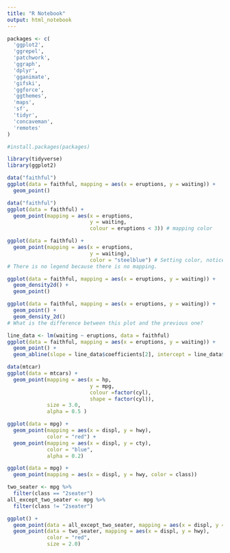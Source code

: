 ```yaml
---
title: "R Notebook"
output: html_notebook
---
```



```r
packages <- c(
  'ggplot2',
  'ggrepel',
  'patchwork',
  'ggraph',
  'dplyr',
  'gganimate',
  'gifski',
  'ggforce',
  'ggthemes',
  'maps',
  'sf',
  'tidyr',
  'concaveman',
  'remotes'
)

#install.packages(packages)

library(tidyverse)
library(ggplot2)
```
```r
data("faithful")
ggplot(data = faithful, mapping = aes(x = eruptions, y = waiting)) +
  geom_point()
```
```r
data("faithful")
ggplot(data = faithful) +
  geom_point(mapping = aes(x = eruptions,
                           y = waiting,
                           colour = eruptions < 3)) # mapping color
```
```r
ggplot(data = faithful) +
  geom_point(mapping = aes(x = eruptions,
                           y = waiting),
                           color = "steelblue") # Setting color, notice that color is outside the aes function.
# There is no legend because there is no mapping.
```
```r
ggplot(data = faithful, mapping = aes(x = eruptions, y = waiting)) +
  geom_density2d() +
  geom_point()
```
```r
ggplot(data = faithful, mapping = aes(x = eruptions, y = waiting)) +
  geom_point() +
  geom_density_2d()
# What is the difference between this plot and the previous one? 
```
```r
line_data <- lm(waiting ~ eruptions, data = faithful)
ggplot(data = faithful, mapping = aes(x = eruptions, y = waiting)) +
  geom_point() + 
  geom_abline(slope = line_data$coefficients[2], intercept = line_data$coefficients[1], color = "red" )
```


```r
data(mtcar)
ggplot(data = mtcars) +
  geom_point(mapping = aes(x = hp, 
                           y = mpg,
                           colour =factor(cyl),
                           shape = factor(cyl)),
             size = 3.0,
             alpha = 0.5 )
```
```r
ggplot(data = mpg) +
  geom_point(mapping = aes(x = displ, y = hwy),
             color = "red") +
  geom_point(mapping = aes(x = displ, y = cty),
             color = "blue",
             alpha = 0.2)
```

```r
ggplot(data = mpg) +
  geom_point(mapping = aes(x = displ, y = hwy, color = class))
```
```r
two_seater <- mpg %>%
  filter(class == "2seater")
all_except_two_seater <- mpg %>%
  filter(class != "2seater")
```

```r
ggplot() +
  geom_point(data = all_except_two_seater, mapping = aes(x = displ, y = hwy)) +
  geom_point(data = two_seater, mapping = aes(x = displ, y = hwy),
             color = "red",
             size = 2.0)
```


